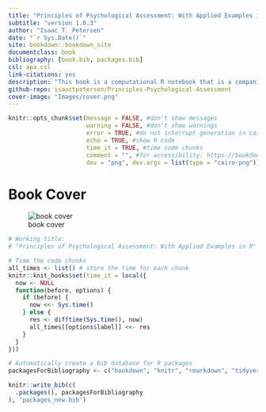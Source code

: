 ```yaml
---
title: "Principles of Psychological Assessment: With Applied Examples in R"
subtitle: "version 1.0.3"
author: "Isaac T. Petersen"
date: "`r Sys.Date()`"
site: bookdown::bookdown_site
documentclass: book
bibliography: [book.bib, packages.bib]
csl: apa.csl
link-citations: yes
description: "This book is a computational R notebook that is a companion to my PSY 5330 course on *Principles of Psychological Assessment*. The goal of this book is to provide computational examples to apply principles we discuss in class into practice."
github-repo: isaactpetersen/Principles-Psychological-Assessment
cover-image: "Images/cover.png"
---
```


<!-- To add a comment, select the text you want to be a comment and press CTRL-SHIFT-C -->

<!---
Or for comment blocks,
do this.
-->

<!---
To do:
-margin/side notes
-code folding
-->

<!---
To include LaTeX code, see here:
https://bookdown.org/yihui/rmarkdown-cookbook/raw-latex.html
-->

<!---
To run chunk depending on whether it is HTML (including epub) or LaTeX/PDF, see here:
https://bookdown.org/yihui/rmarkdown-cookbook/latex-html.html

eval = knitr::is_html_output()
eval = knitr::is_latex_output()
-->

<!---
Display HTML in LaTeX/PDF:
https://bookdown.org/yihui/rmarkdown-cookbook/html-widgets.html
-->

<!---
Line breaks (https://stackoverflow.com/questions/33191744/how-to-add-new-line-in-markdown-presentation):
<br/>
&nbsp;
\
two spaces at end of line
-->

<!---
Tables:

library("rmarkdown")
paged_table(data)

library("DT")
DT::datatable(data, options = list(scrollX = TRUE))

library("kable")
kable(data)
-->

<!---
Adding packages:
1. Add to relevant `.Rmd` file: library("packageName")
2. Add to `DESCRIPTION` file
3. Add to `packagesForBibliography` (below)
-->

```r
knitr::opts_chunk$set(message = FALSE, #don't show messages
                      warning = FALSE, #don't show warnings
                      error = TRUE, #do not interrupt generation in case of errors
                      echo = TRUE, #show R code
                      time_it = TRUE, #time code chunks
                      comment = "", #for accessibility: https://bookdown.org/yihui/rmarkdown-cookbook/html-accessibility.html
                      dev = "png", dev.args = list(type = "cairo-png")) #plot anti-aliasing using cairo-png
```

# Book Cover {-}

![book cover](Images/cover.png)

```r
# Working title:
# "Principles of Psychological Assessment: With Applied Examples in R"

# Time the code chunks
all_times <- list() # store the time for each chunk
knitr::knit_hooks$set(time_it = local({
  now <- NULL
  function(before, options) {
    if (before) {
      now <<- Sys.time()
    } else {
      res <- difftime(Sys.time(), now)
      all_times[[options$label]] <<- res
    }
  }
}))

# Automatically create a bib database for R packages
packagesForBibliography <- c("bookdown", "knitr", "rmarkdown", "tidyverse", "readr", "here", "psych", "MBESS", "rms", "lavaan", "semPlot", "semTools", "semPlot", "simsem", "dagitty", "dmacs", "mirt", "mirtCAT", "blandr", "gtheory", "rockchalk", "pROC", "ROCR", "ResourceSelection", "PredictABEL", "snow", "mice", "grid", "gridExtra", "corrplot", "nFactors", "tinytex", "kableExtra", "DT", "tufte", "servr", "MOTE", "Cairo", "irrCAC", "lme4", "simstandard") #"MASS": currently throws an error

knitr::write_bib(c(
  .packages(), packagesForBibliography
), 'packages_new.bib')
```
